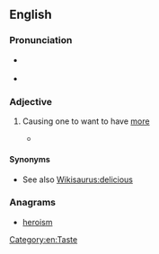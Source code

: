 ==English==

===Pronunciation===
* {{a|UK}} {{IPA|/ˈmɔːɹ.ɪʃ/}}
* {{homophones|lang=en|Moorish}} {{qualifier|in some accents}}

===Adjective===
{{en-adj}}

# {{context|informal|of food|lang=en}} Causing one to want to have [[more]]
#* {{quote-news
|year=2011
|date=December 15
|author=Felicity Cloake
|title=How to cook the perfect nut roast
|work=Guardian
|url=http://www.guardian.co.uk/lifeandstyle/wordofmouth/2011/dec/15/how-cook-perfect-nut-roast
|page=
|passage=Breadcrumbs seem to be the most popular choice, but Rose Elliot's recipe, in Vegetarian Christmas (as recommended by one of the three nice people who did tweet back, India Knight), doesn't quite convince as the centrepiece of the festive feast. It consists of two layers of ground cashew nuts, mixed with breadcrumbs, onions, nutmeg and vegetable stock, and separated by a vibrant green herb stuffing, the main ingredient of which is also bread. Although surprisingly moist, thanks to the stock (indeed, the contrast between the crisp exterior and the squidgy middle is horribly '''moreish'''), the combination of parsley, garlic and breadcrumbs reminds me of a very fancy loaf of garlic bread – and all but overpowers the sweet flavour of the cashews.}}

====Synonyms====
* See also [[Wikisaurus:delicious]]

===Anagrams===
* [[heroism#English|heroism]]
[[Category:en:Taste]]